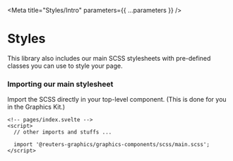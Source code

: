 
<Meta title="Styles/Intro" parameters={{ ...parameters }} />

# Styles

This library also includes our main SCSS stylesheets with pre-defined classes you can use to style your page.

### Importing our main stylesheet

Import the SCSS directly in your top-level component. (This is done for you in the Graphics Kit.)

```svelte
<!-- pages/index.svelte -->
<script>
  // other imports and stuffs ...

  import '@reuters-graphics/graphics-components/scss/main.scss';
</script>
```
